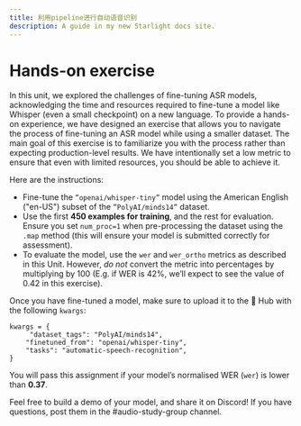 ```yaml
---
title: 利用pipeline进行自动语音识别
description: A guide in my new Starlight docs site.
---
```

# Hands-on exercise

In this unit, we explored the challenges of fine-tuning ASR models, acknowledging the time and resources required to
fine-tune a model like Whisper (even a small checkpoint) on a new language. To provide a hands-on experience, we have
designed an exercise that allows you to navigate the process of fine-tuning an ASR model while using a smaller dataset.
The main goal of this exercise is to familiarize you with the process rather than expecting production-level results.
We have intentionally set a low metric to ensure that even with limited resources, you should be able to achieve it.

Here are the instructions:
* Fine-tune the `”openai/whisper-tiny”` model using the American English ("en-US") subset of the `”PolyAI/minds14”` dataset.
* Use the first **450 examples for training**, and the rest for evaluation. Ensure you set `num_proc=1` when pre-processing the dataset using the `.map` method (this will ensure your model is submitted correctly for assessment).
* To evaluate the model, use the `wer` and `wer_ortho` metrics as described in this Unit. However, *do not* convert the metric into percentages by multiplying by 100 (E.g. if WER is 42%, we’ll expect to see the value of 0.42 in this exercise).

Once you have fine-tuned a model, make sure to upload it to the 🤗 Hub with the following `kwargs`:
```
kwargs = {
     "dataset_tags": "PolyAI/minds14",
    "finetuned_from": "openai/whisper-tiny",
    "tasks": "automatic-speech-recognition",
}
```
You will pass this assignment if your model’s normalised WER (`wer`) is lower than **0.37**.

Feel free to build a demo of your model, and share it on Discord! If you have questions, post them in the #audio-study-group channel.
